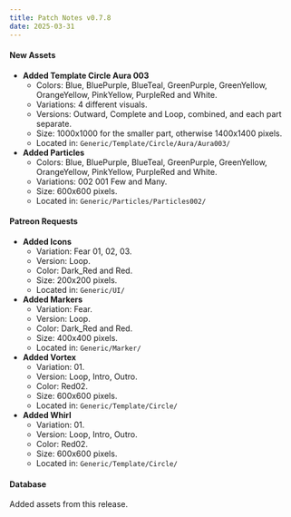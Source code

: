 ```yaml
---
title: Patch Notes v0.7.8
date: 2025-03-31
---
```


#### New Assets
- **Added Template Circle Aura 003**  
    - Colors: Blue, BluePurple, BlueTeal, GreenPurple, GreenYellow, OrangeYellow, PinkYellow, PurpleRed and White. 
    - Variations: 4 different visuals. 
    - Versions: Outward, Complete and Loop, combined, and each part separate.  
    - Size: 1000x1000 for the smaller part, otherwise 1400x1400 pixels.  
    - Located in: ``Generic/Template/Circle/Aura/Aura003/``
- **Added Particles**  
    - Colors: Blue, BluePurple, BlueTeal, GreenPurple, GreenYellow, OrangeYellow, PinkYellow, PurpleRed and White.  
    - Variations: 002 001 Few and Many.   
    - Size: 600x600 pixels.  
    - Located in: ``Generic/Particles/Particles002/``
#### Patreon Requests
-   **Added Icons**  
    -   Variation: Fear 01, 02, 03.   
    -   Version: Loop.   
    -   Color: Dark_Red and Red.  
    -   Size: 200x200 pixels.  
    -   Located in: ``Generic/UI/``
- **Added Markers**  
    - Variation: Fear.  
    - Version: Loop.   
    - Color: Dark_Red and Red.  
    - Size: 400x400 pixels.  
    - Located in: ``Generic/Marker/``
- **Added Vortex**  
    - Variation: 01.  
    - Version: Loop, Intro, Outro.  
    - Color: Red02.  
    - Size: 600x600 pixels.  
    - Located in: ``Generic/Template/Circle/``
- **Added Whirl**  
    - Variation: 01.  
    - Version: Loop, Intro, Outro.  
    - Color: Red02.  
    - Size: 600x600 pixels.  
    - Located in: ``Generic/Template/Circle/``
#### Database  
Added assets from this release.







